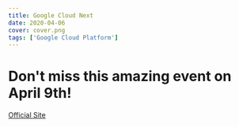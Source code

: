```yaml
---
title: Google Cloud Next
date: 2020-04-06
cover: cover.png
tags: ['Google Cloud Platform']
---
```


# Don't miss this amazing event on April 9th!     

<!-- Links -->
[Official Site](https://www.subscribepage.com/lcc2020)
